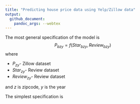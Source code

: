 ```yaml
---
title: "Predicting house price data using Yelp/Zillow data"
output: 
  github_document:
    pandoc_args: --webtex
--- 
```


The most general specification of the model is 
$$
    P_{bzy}=f(Star_{bzy},Review_{bzy})
$$
where

- $P_{zy}$- Zillow dataset
- $Star_{zy}$- Review dataset
- $Review_{zy}$- Review dataset

and $z$ is zipcode, $y$ is the year

The simplest specification is 

\begin{equation}
    P_{bzy}=\alpha + \beta_1 \times Star_{bzy} + \beta_2 \times Review_{bzy}
\end{equation}

